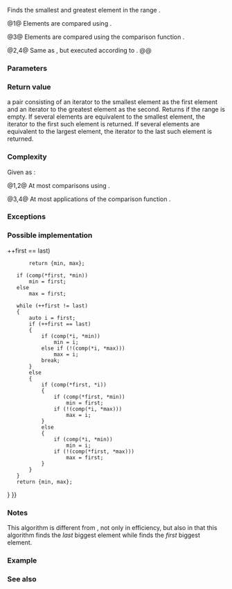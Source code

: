 {{cpp/title|minmax_element}}
{{cpp/algorithm/navbar}}
{{dcl begin}}
{{dcl header|algorithm}}
{{dcla|num=1|since=c++11|notes={{mark constexpr since c++17}}|
template&lt; class ForwardIt &gt;
std::pair&lt;ForwardIt, ForwardIt&gt;
    minmax_element( ForwardIt first, ForwardIt last );
}}
{{dcl|num=2|since=c++17|
template&lt; class ExecutionPolicy, class ForwardIt &gt;
std::pair&lt;ForwardIt, ForwardIt&gt;
    minmax_element( ExecutionPolicy&amp;&amp; policy,
                    ForwardIt first, ForwardIt last );
}}
{{dcla|num=3|since=c++11|notes={{mark constexpr since c++17}}|
template&lt; class ForwardIt, class Compare &gt;
std::pair&lt;ForwardIt, ForwardIt&gt;
    minmax_element( ForwardIt first, ForwardIt last, Compare comp );
}}
{{dcl|num=4|since=c++17|
template&lt; class ExecutionPolicy, class ForwardIt, class Compare &gt;
std::pair&lt;ForwardIt, ForwardIt&gt;
    minmax_element( ExecutionPolicy&amp;&amp; policy,
                    ForwardIt first, ForwardIt last, Compare comp );
}}
{{dcl end}}

Finds the smallest and greatest element in the range {{range|first|last}}.

@1@ Elements are compared using {{rev inl|until=c++20|{{c/core|operator&lt;}}}}{{rev inl|since=c++20|{{c|std::less{}&lt;!----&gt;}}}}.

@3@ Elements are compared using the comparison function {{c|comp}}.

@2,4@ Same as {{v|1,3}}, but executed according to {{c|policy}}.
@@ {{cpp/algorithm/parallel overload precondition|plural=yes}}

===Parameters===
{{par begin}}
{{par|first, last|forward iterators defining the range to examine}}
{{par exec pol}}
{{par cmp|cmp|p1=ForwardIt}}
{{par hreq}}
{{par req named|ForwardIt|ForwardIterator}}
{{par end}}

===Return value===
a pair consisting of an iterator to the smallest element as the first element and an iterator to the greatest element as the second. Returns {{c|std::make_pair(first, first)}} if the range is empty. If several elements are equivalent to the smallest element, the iterator to the first such element is returned. If several elements are equivalent to the largest element, the iterator to the last such element is returned.

===Complexity===
Given {{mathjax-or|\(\scriptsize N\)|N}} as {{c|std::distance(first, last)}}:

@1,2@ At most {{mathjax-or|\(\scriptsize \max(\left\lfloor \frac{3}{2}(N-1) \right\rfloor, 0)\)|max(⌊{{mfrac|3|2}}(N-1)⌋,0)}} comparisons using {{rev inl|until=c++20|{{c/core|operator&lt;}}}}{{rev inl|since=c++20|{{c|std::less{}&lt;!----&gt;}}}}.

@3,4@ At most {{mathjax-or|\(\scriptsize \max(\left\lfloor \frac{3}{2}(N-1) \right\rfloor, 0)\)|max(⌊{{mfrac|3|2}}(N-1)⌋,0)}} applications of the comparison function {{c|comp}}.

===Exceptions===
{{cpp/algorithm/parallel exceptions reporting behavior|singular=no}}

===Possible implementation===
{{eq impl
|title1=minmax_element|ver1=1|1=
template&lt;class ForwardIt&gt;
std::pair&lt;ForwardIt, ForwardIt&gt;
    minmax_element(ForwardIt first, ForwardIt last)
{
    using value_type = typename std::iterator_traits&lt;ForwardIt&gt;::value_type;
    return std::minmax_element(first, last, std::less&lt;value_type&gt;());
}
|title2=minmax_element|ver2=3|2=
template&lt;class ForwardIt, class Compare&gt;
std::pair&lt;ForwardIt, ForwardIt&gt;
    minmax_element(ForwardIt first, ForwardIt last, Compare comp)
{
    auto min = first, max = first;
    
    if (first == last {{!!}} ++first == last)
        return {min, max};
    
    if (comp(*first, *min))
        min = first;
    else
        max = first;
    
    while (++first != last)
    {
        auto i = first;
        if (++first == last)
        {
            if (comp(*i, *min))
                min = i;
            else if (!(comp(*i, *max)))
                max = i;
            break;
        }
        else
        {
            if (comp(*first, *i))
            {
                if (comp(*first, *min))
                    min = first;
                if (!(comp(*i, *max)))
                    max = i;
            }
            else
            {
                if (comp(*i, *min))
                    min = i;
                if (!(comp(*first, *max)))
                    max = first;
            }
        }
    }
    return {min, max};
}
}}

===Notes===
This algorithm is different from {{c|std::make_pair(std::min_element(), std::max_element())}}, not only in efficiency, but also in that this algorithm finds the ''last'' biggest element while {{lc|std::max_element}} finds the ''first'' biggest element.

===Example===
{{example
|
|code=
#include &lt;algorithm&gt;
#include &lt;iostream&gt;
 
int main()
{
    const auto v = {3, 9, 1, 4, 2, 5, 9};
    const auto [min, max] = std::minmax_element(begin(v), end(v));

    std::cout &lt;&lt; "min = " &lt;&lt; *min &lt;&lt; ", max = " &lt;&lt; *max &lt;&lt; '\n';
}
|output=
min = 1, max = 9
}}

===See also===
{{dsc begin}}
{{dsc inc|cpp/algorithm/dsc min_element}}
{{dsc inc|cpp/algorithm/dsc max_element}}
{{dsc inc|cpp/algorithm/ranges/dsc minmax_element}}
{{dsc end}}

{{langlinks|de|es|fr|it|ja|pt|ru|zh}}